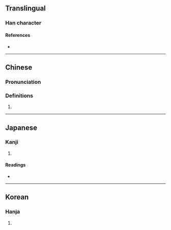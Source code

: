 {{character info/new}}
==Translingual==

===Han character===
{{Han char|rn=26|rad=卩|as=09|sn=11|four=|canj=RSSL|ids=⿰咢卩}}

====References====
* {{Han ref|kx=0160.070|dkj=02876|dj=0366.090|hdz=10319.020|uh=537E|ud=21374}}

----

==Chinese==
{{zh-forms}}

===Pronunciation===
{{zh-pron
|m=è
|c=ngok6,ok6
}}

===Definitions===
{{zh-hanzi}}

# {{rfdef|zh}}

----

==Japanese==

===Kanji===
{{ja-kanji|grade=|rs=卩09}}

# {{rfdef|ja|sort=卩09}}

====Readings====
* {{ja-readings|on=がく}}

----

==Korean==

===Hanja===
{{ko-hanja|hangeul=악|rv=ak|mr=ak}}

# {{rfdef|ko|sort=卩09}}